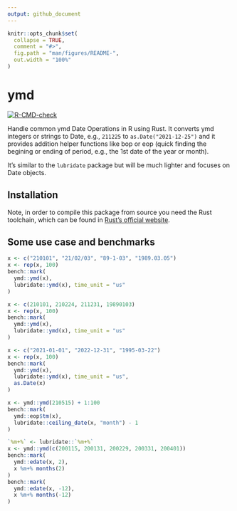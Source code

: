 ```yaml
---
output: github_document
---
```


<!-- README.md is generated from README.Rmd. Please edit that file -->

```r
knitr::opts_chunk$set(
  collapse = TRUE,
  comment = "#>",
  fig.path = "man/figures/README-",
  out.width = "100%"
)
```

# ymd

<!-- badges: start -->
[![R-CMD-check](https://github.com/shrektan/ymd/workflows/R-CMD-check/badge.svg)](https://github.com/shrektan/ymd/actions)
<!-- badges: end -->

Handle common ymd Date Operations in R using Rust. It converts ymd integers or strings to Date, e.g., `211225` to `as.Date("2021-12-25")` and it provides addition helper functions like bop or eop (quick finding the begining or ending of period, e.g., the 1st date of the year or month).

It's similar to the `lubridate` package but will be much lighter and focuses on Date objects.

## Installation

Note, in order to compile this package from source you need the Rust toolchain, which can be found in [Rust's official website](https://www.rust-lang.org).

## Some use case and benchmarks

```r
x <- c("210101", "21/02/03", "89-1-03", "1989.03.05")
x <- rep(x, 100)
bench::mark(
  ymd::ymd(x),
  lubridate::ymd(x), time_unit = "us"
)

x <- c(210101, 210224, 211231, 19890103)
x <- rep(x, 100)
bench::mark(
  ymd::ymd(x),
  lubridate::ymd(x), time_unit = "us"
)

x <- c("2021-01-01", "2022-12-31", "1995-03-22")
x <- rep(x, 100)
bench::mark(
  ymd::ymd(x),
  lubridate::ymd(x), time_unit = "us",
  as.Date(x)
)

x <- ymd::ymd(210515) + 1:100
bench::mark(
  ymd::eop$tm(x),
  lubridate::ceiling_date(x, "month") - 1
)

`%m+%` <- lubridate::`%m+%`
x <- ymd::ymd(c(200115, 200131, 200229, 200331, 200401))
bench::mark(
  ymd::edate(x, 2),
  x %m+% months(2)
)
bench::mark(
  ymd::edate(x, -12),
  x %m+% months(-12)
)
```
